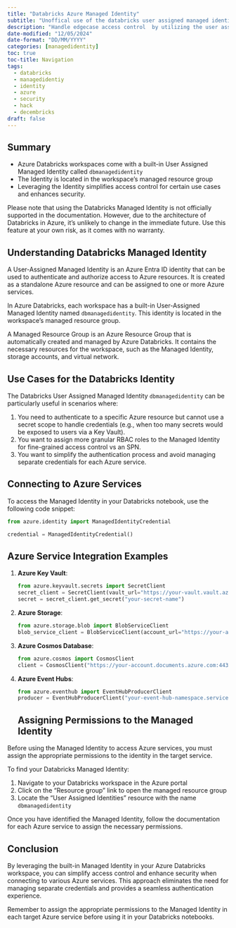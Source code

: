 ```yaml
---
title: "Databricks Azure Managed Identity"
subtitle: "Unoffical use of the databricks user assigned managed identity in Azure "
description: "Handle edgecase access control  by utilizing the user assigned Managed Identity in your Azure Databricks workspace."
date-modified: "12/05/2024"
date-format: "DD/MM/YYYY"
categories: [managedidentity]
toc: true
toc-title: Navigation
tags: 
  - databricks
  - managedidentiy
  - identity
  - azure
  - security
  - hack
  - decembricks
draft: false
---
```


## Summary

- Azure Databricks workspaces come with a built-in User Assigned Managed Identity called `dbmanagedidentity`
- The Identity is located in the workspace's managed resource group
- Leveraging the Identity simplifies access control for certain use cases and enhances security.

::: {.callout-warning title="Unofficial Feature" appearance="simple" } 
Please note that using the Databricks Managed Identity is not officially supported in the documentation. However, due to the architecture of Databricks in Azure, it's unlikely to change in the immediate future. Use this feature at your own risk, as it comes with no warranty.
:::
## Understanding Databricks Managed Identity

::: {.callout-note title="What is a User-Assigned Managed Identity?" appearance="simple" collapse="true"}
A User-Assigned Managed Identity is an Azure Entra ID identity that can be used to authenticate and authorize access to Azure resources. It is created as a standalone Azure resource and can be assigned to one or more Azure services.
:::

In Azure Databricks, each workspace has a built-in User-Assigned Managed Identity named `dbmanagedidentity`. This identity is located in the workspace's managed resource group.

::: {.callout-note title="What is a Managed Resource Group?" appearance="simple" collapse="true"}
A Managed Resource Group is an Azure Resource Group that is automatically created and managed by Azure Databricks. It contains the necessary resources for the workspace, such as the Managed Identity, storage accounts, and virtual network.
:::


## Use Cases for the Databricks Identity

The Databricks User Assigned Managed Identity `dbmanagedidentity` can be particularly useful in scenarios where:

1. You need to authenticate to a specific Azure resource but cannot use a secret scope to handle credentials (e.g., when too many secrets would be exposed to users via a Key Vault).
2. You want to assign more granular RBAC roles to the Managed Identity for fine-grained access control vs an SPN.
3. You want to simplify the authentication process and avoid managing separate credentials for each Azure service.


## Connecting to Azure Services

To access the Managed Identity in your Databricks notebook, use the following code snippet:

```python
from azure.identity import ManagedIdentityCredential

credential = ManagedIdentityCredential()
```

## Azure Service Integration Examples

1. **Azure Key Vault**:
   ```python
   from azure.keyvault.secrets import SecretClient
   secret_client = SecretClient(vault_url="https://your-vault.vault.azure.net/", credential=credential)
   secret = secret_client.get_secret("your-secret-name")
   ```

2. **Azure Storage**:
   ```python
   from azure.storage.blob import BlobServiceClient
   blob_service_client = BlobServiceClient(account_url="https://your-account.blob.core.windows.net", credential=credential)
   ```

3. **Azure Cosmos Database**:
   ```python
   from azure.cosmos import CosmosClient
   client = CosmosClient("https://your-account.documents.azure.com:443/", credential=credential)

   ```

4. **Azure Event Hubs**:
   ```python
   from azure.eventhub import EventHubProducerClient
   producer = EventHubProducerClient("your-event-hub-namespace.servicebus.windows.net", "your-event-hub", credential=credential)
   ```
## Assigning Permissions to the Managed Identity

::: {.callout-caution title="Important" appearance="simple" collapse="true"}
Before using the Managed Identity to access Azure services, you must assign the appropriate permissions to the identity in the target service.
:::

To find your Databricks Managed Identity:

1. Navigate to your Databricks workspace in the Azure portal
2. Click on the "Resource group" link to open the managed resource group
3. Locate the "User Assigned Identities" resource with the name `dbmanagedidentity`

Once you have identified the Managed Identity, follow the documentation for each Azure service to assign the necessary permissions.

## Conclusion

By leveraging the built-in Managed Identity in your Azure Databricks workspace, you can simplify access control and enhance security when connecting to various Azure services. This approach eliminates the need for managing separate credentials and provides a seamless authentication experience.

Remember to assign the appropriate permissions to the Managed Identity in each target Azure service before using it in your Databricks notebooks.

